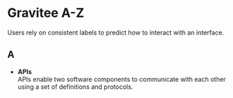 
<Meta title="Content / Gravitee A-Z / README" />

# Gravitee A-Z

Users rely on consistent labels to predict how to interact with an interface.

## A
- **APIs**<br/>
APIs enable two software components to communicate with each other using a set of definitions and protocols.
